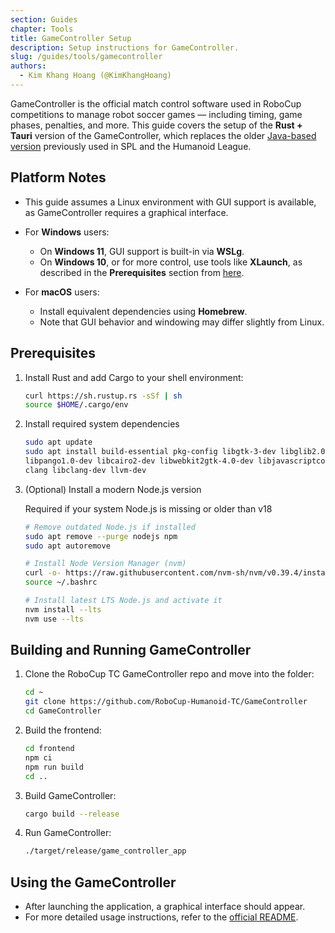 ```yaml
---
section: Guides
chapter: Tools
title: GameController Setup
description: Setup instructions for GameController.
slug: /guides/tools/gamecontroller
authors:
  - Kim Khang Hoang (@KimKhangHoang)
---
```


GameController is the official match control software used in RoboCup competitions to manage robot soccer games — including timing, game phases, penalties, and more. This guide covers the setup of the **Rust + Tauri** version of the GameController, which replaces the older [Java-based version](https://github.com/RoboCup-SPL/GameController) previously used in SPL and the Humanoid League.

## Platform Notes

- This guide assumes a Linux environment with GUI support is available, as GameController requires a graphical interface.

- For **Windows** users:

  - On **Windows 11**, GUI support is built-in via **WSLg**.
  - On **Windows 10**, or for more control, use tools like **XLaunch**, as described in the **Prerequisites** section from [here](/guides/tools/webots-setup).

- For **macOS** users:
  - Install equivalent dependencies using **Homebrew**.
  - Note that GUI behavior and windowing may differ slightly from Linux.

## Prerequisites

1. Install Rust and add Cargo to your shell environment:

   ```bash
   curl https://sh.rustup.rs -sSf | sh
   source $HOME/.cargo/env
   ```

2. Install required system dependencies

   ```bash
   sudo apt update
   sudo apt install build-essential pkg-config libgtk-3-dev libglib2.0-dev libsoup2.4-dev \
   libpango1.0-dev libcairo2-dev libwebkit2gtk-4.0-dev libjavascriptcoregtk-4.0-dev \
   clang libclang-dev llvm-dev
   ```

3. (Optional) Install a modern Node.js version

   <Alert type='warning'>

   Required if your system Node.js is missing or older than v18

   </Alert>

   ```bash
   # Remove outdated Node.js if installed
   sudo apt remove --purge nodejs npm
   sudo apt autoremove

   # Install Node Version Manager (nvm)
   curl -o- https://raw.githubusercontent.com/nvm-sh/nvm/v0.39.4/install.sh | bash
   source ~/.bashrc

   # Install latest LTS Node.js and activate it
   nvm install --lts
   nvm use --lts
   ```

## Building and Running GameController

1. Clone the RoboCup TC GameController repo and move into the folder:

   ```bash
   cd ~
   git clone https://github.com/RoboCup-Humanoid-TC/GameController
   cd GameController
   ```

2. Build the frontend:

   ```bash
   cd frontend
   npm ci
   npm run build
   cd ..
   ```

3. Build GameController:

   ```bash
   cargo build --release
   ```

4. Run GameController:
   ```bash
   ./target/release/game_controller_app
   ```

## Using the GameController

- After launching the application, a graphical interface should appear.
- For more detailed usage instructions, refer to the [official README](https://github.com/RoboCup-Humanoid-TC/GameController).
